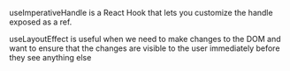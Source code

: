 useImperativeHandle is a React Hook that lets you customize the handle exposed as a ref.

useLayoutEffect is useful when we need to make changes to the DOM and want to ensure that the changes are visible to the user immediately before they see anything else